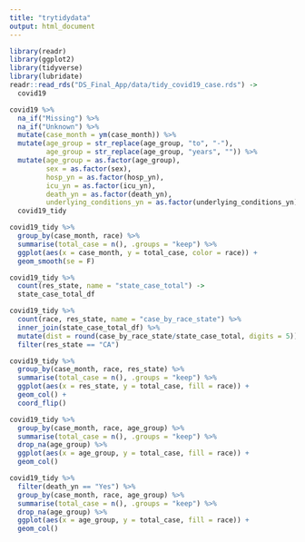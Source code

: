 ```yaml
---
title: "trytidydata"
output: html_document
---
```


```r
library(readr)
library(ggplot2)
library(tidyverse)
library(lubridate)
readr::read_rds("DS_Final_App/data/tidy_covid19_case.rds") -> 
  covid19
```

```r
covid19 %>% 
  na_if("Missing") %>% 
  na_if("Unknown") %>% 
  mutate(case_month = ym(case_month)) %>% 
  mutate(age_group = str_replace(age_group, "to", "-"),
         age_group = str_replace(age_group, "years", "")) %>% 
  mutate(age_group = as.factor(age_group),
         sex = as.factor(sex),
         hosp_yn = as.factor(hosp_yn),
         icu_yn = as.factor(icu_yn),
         death_yn = as.factor(death_yn),
         underlying_conditions_yn = as.factor(underlying_conditions_yn))  ->
  covid19_tidy
```

```r
covid19_tidy %>% 
  group_by(case_month, race) %>% 
  summarise(total_case = n(), .groups = "keep") %>% 
  ggplot(aes(x = case_month, y = total_case, color = race)) +
  geom_smooth(se = F)
```

```r
covid19_tidy %>% 
  count(res_state, name = "state_case_total") ->
  state_case_total_df

covid19_tidy %>% 
  count(race, res_state, name = "case_by_race_state") %>% 
  inner_join(state_case_total_df) %>% 
  mutate(dist = round(case_by_race_state/state_case_total, digits = 5)) %>% 
  filter(res_state == "CA")
```

```r
covid19_tidy %>% 
  group_by(case_month, race, res_state) %>% 
  summarise(total_case = n(), .groups = "keep") %>% 
  ggplot(aes(x = res_state, y = total_case, fill = race)) +
  geom_col() +
  coord_flip()
```

```r
covid19_tidy %>% 
  group_by(case_month, race, age_group) %>% 
  summarise(total_case = n(), .groups = "keep") %>% 
  drop_na(age_group) %>% 
  ggplot(aes(x = age_group, y = total_case, fill = race)) +
  geom_col()
```

```r
covid19_tidy %>% 
  filter(death_yn == "Yes") %>% 
  group_by(case_month, race, age_group) %>% 
  summarise(total_case = n(), .groups = "keep") %>% 
  drop_na(age_group) %>% 
  ggplot(aes(x = age_group, y = total_case, fill = race)) +
  geom_col()
```

